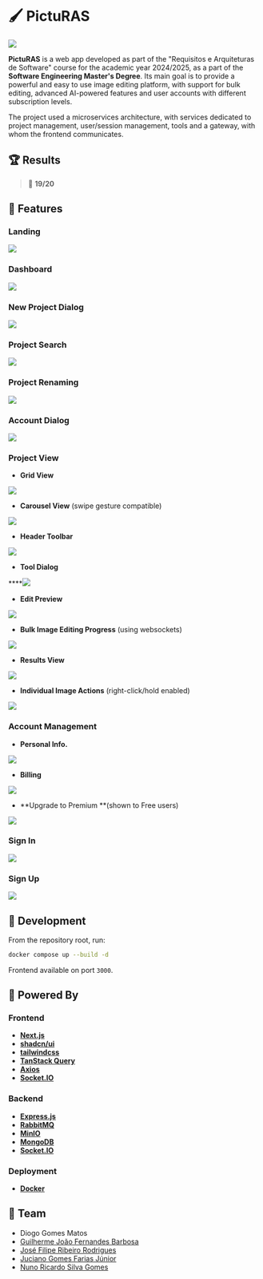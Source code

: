 # 🖌️ PictuRAS

![](/assets/PictuRAS/407056314-60860cff-47d5-4c1f-b9fb-d8ba5eec4111.png)

**PictuRAS** is a web app developed as part of the "Requisitos e Arquiteturas de Software" course for the academic year 2024/2025, as a part of the **Software Engineering Master's Degree**. Its main goal is to provide a powerful and easy to use image editing platform, with support for bulk editing, advanced AI-powered features and user accounts with different subscription levels.

The project used a microservices architecture, with services dedicated to project management, user/session management, tools and a gateway, with whom the frontend communicates.

## 🏆 Results

> 🏅 **19/20**

## 📒 Features

### Landing

![](/assets/PictuRAS/407056411-f6440693-ddba-42ea-a6fd-f7d8e9117427.png)

### Dashboard

![](/assets/PictuRAS/407056476-42630a22-94f3-40a9-871e-6574ecc7dd72.png)

### New Project Dialog

![](/assets/PictuRAS/407056556-29a7ad12-69d9-4d9a-a72e-1b0945fb2224.png)

### Project Search

![](/assets/PictuRAS/407056730-e45214e9-aef6-4b44-af6f-e9df909baa23.png)

### Project Renaming

![](/assets/PictuRAS/407056746-ab91204d-28e3-4640-88a5-6432e486da3e.png)

### Account Dialog

![](/assets/PictuRAS/407056779-80ed7db7-808f-4852-b231-fda7d13eb8f8.png)

### Project View

- **Grid View**

![](/assets/PictuRAS/407057169-dc9faa29-397b-4841-8743-198dce078654.png)

- **Carousel View** (swipe gesture compatible)

![](/assets/PictuRAS/407057199-2f0b8290-042b-4937-aea3-f3bcf5b3f082.png)

- **Header Toolbar**

![](/assets/PictuRAS/407058731-47b09f16-c3ab-40d2-9d8b-9d60eaf58fee.png)

- **Tool Dialog**

\*\*\*\*![](/assets/PictuRAS/407057276-f14859b0-a794-4188-bd85-d07a86e59dc7.png)

- **Edit Preview**

![](/assets/PictuRAS/407057317-30d99558-f2ef-4ea3-a5a3-d22a0dbe7e0b.png)

- **Bulk Image Editing Progress** (using websockets)

![](/assets/PictuRAS/407057438-b7a3e44b-7982-4b24-a29e-b7a6274d5452.png)

- **Results View**

![](/assets/PictuRAS/407057817-a1670660-78a8-4768-bb04-81ff3d95aff9.png)

- **Individual Image Actions** (right-click/hold enabled)

![](/assets/PictuRAS/407057886-cfc5344a-f5f6-4758-9272-ddb32c18ac63.png)

### Account Management

- **Personal Info.**

![](/assets/PictuRAS/407057953-f5fc9214-dd2d-4fc0-b9ab-bda2f1b1439a.png)

- **Billing**

![](/assets/PictuRAS/407058185-f21607c1-d2f0-4d97-9004-4ddca547a864.png)

- **Upgrade to Premium **(shown to Free users)

![](/assets/PictuRAS/407058263-d4613f03-3425-49b9-b4b8-9fc60a6cc332.png)

### Sign In

![](/assets/PictuRAS/407058335-495f2aa9-e947-4178-be8b-21f07b23fbd2.png)

### Sign Up

![](/assets/PictuRAS/407058381-8d7c7cd7-8d2d-4d4b-a622-ecade002988c.png)

## 🔨 Development

From the repository root, run:

```sh
docker compose up --build -d
```

Frontend available on port `3000`.

## 🚀 Powered By

### Frontend

- **[Next.js](https://nextjs.org/)**
- **[shadcn/ui](https://ui.shadcn.com/)**
- **[tailwindcss](https://tailwindcss.com/)**
- **[TanStack Query](https://tanstack.com/query/latest/docs/framework/react/overview)**
- **[Axios](https://axios-http.com/docs/intro)**
- **[Socket.IO](https://socket.io/)**

### Backend

- **[Express.js](https://expressjs.com/)**
- **[RabbitMQ](https://www.rabbitmq.com/)**
- **[MinIO](https://min.io/)**
- **[MongoDB](https://www.mongodb.com/)**
- **[Socket.IO](https://socket.io/)**

### Deployment

- **[Docker](https://www.docker.com/)**

## 👥 Team

- Diogo Gomes Matos
- [Guilherme João Fernandes Barbosa](https://github.com/Kard9876)
- [José Filipe Ribeiro Rodrigues](https://github.com/FilipeR13)
- [Juciano Gomes Farias Júnior](https://github.com/Juciano-Farias)
- [Nuno Ricardo Silva Gomes](https://github.com/nunogomes255)
